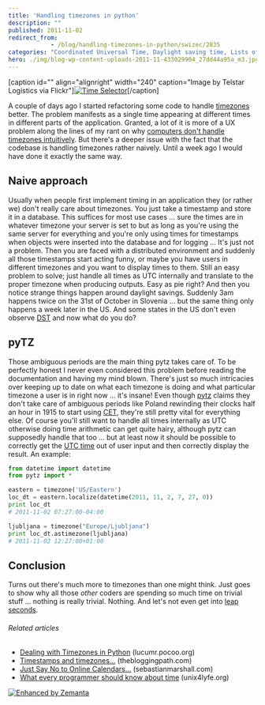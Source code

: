 ```yaml
---
title: 'Handling timezones in python'
description: ""
published: 2011-11-02
redirect_from: 
            - /blog/handling-timezones-in-python/swizec/2835
categories: "Coordinated Universal Time, Daylight saving time, Lists of time zones, Telstar Logistics, timezone, Uncategorized, UTC"
hero: ./img/blog-wp-content-uploads-2011-11-433029904_27dd44a95a_m3.jpg
---
```

\[caption id=&quot;&quot; align=&quot;alignright&quot; width=&quot;240&quot; caption=&quot;Image by Telstar Logistics via Flickr&quot;][![Time Selector](./img/blog-wp-content-uploads-2011-11-433029904_27dd44a95a_m3.jpg "Time Selector")](http://www.flickr.com/photos/49502995517@N01/433029904)\[/caption]

A couple of days ago I started refactoring some code to handle [timezones](http://en.wikipedia.org/wiki/Lists_of_time_zones "Lists of time zones") better. The problem manifests as a single time appearing at different times in different parts of the application. Granted, a lot of it is more of a UX problem along the lines of my rant on why [computers don&#x27;t handle timezones intuitively](http://swizec.com/blog/why-dont-computers-understand-timezones/swizec/2288 "Why don’t computers understand timezones?"). But there&#x27;s a deeper issue with the fact that the codebase is handling timezones rather naively. Until a week ago I would have done it exactly the same way.

## Naive approach

Usually when people first implement timing in an application they (or rather we) don&#x27;t really care about timezones. You just take a timestamp and store it in a database. This suffices for most use cases ... sure the times are in whatever timezone your server is set to but as long as you&#x27;re using the same server for everything and you&#x27;re only using times for timestamps when objects were inserted into the database and for logging ... It&#x27;s just not a problem. Then you are faced with a distributed environment and suddenly all those timestamps start acting funny, or maybe you have users in different timezones and you want to display times to them. Still an easy problem to solve; just handle all times as UTC internally and translate to the proper timezone when producing outputs. Easy as pie right? And then you notice strange things happen around daylight savings. Suddenly 3am happens twice on the 31st of October in Slovenia ... but the same thing only happens a week later in the US. And some states in the US don&#x27;t even observe [DST](http://en.wikipedia.org/wiki/Daylight_saving_time "Daylight saving time") and now what do you do?

## pyTZ

Those ambiguous periods are the main thing pytz takes care of. To be perfectly honest I never even considered this problem before reading the documentation and having my mind blown. There&#x27;s just so much intricacies over keeping up to date on what each timezone is doing and what particular timezone a user is in right now ... it&#x27;s insane! Even though [pytz](http://pypi.python.org/pypi/pytz) claims they don&#x27;t take care of ambiguous periods like Poland rewinding their clocks half an hour in 1915 to start using [CET](http://en.wikipedia.org/wiki/Central_European_Time "Central European Time"), they&#x27;re still pretty vital for everything else. Of course you&#x27;ll still want to handle all times internally as UTC otherwise doing time arithmetic can get quite hairy, although pytz can supposedly handle that too ... but at least now it should be possible to correctly get the [UTC time](http://en.wikipedia.org/wiki/Coordinated_Universal_Time "Coordinated Universal Time") out of user input and then correctly display the result. An example:

```python
from datetime import datetime
from pytz import *

eastern = timezone('US/Eastern')
loc_dt = eastern.localize(datetime(2011, 11, 2, 7, 27, 0))
print loc_dt
# 2011-11-02 07:27:00-04:00

ljubljana = timezone("Europe/Ljubljana")
print loc_dt.astimezone(ljubljana)
# 2011-11-02 12:27:00+01:00
```

## Conclusion

Turns out there&#x27;s much more to timezones than one might think. Just goes to show why all those _other_ coders are spending so much time on trivial stuff ... nothing is really trivial. Nothing. And let&#x27;s not even get into [leap seconds](http://en.wikipedia.org/wiki/Leap_second "Leap second").

###### Related articles

- [Dealing with Timezones in Python](http://lucumr.pocoo.org/2011/7/15/eppur-si-muove/) (lucumr.pocoo.org)
- [Timestamps and timezones...](http://thebloggingpath.com/2011/08/28/timestamps-and-timezones/) (thebloggingpath.com)
- [Just Say No to Online Calendars...](http://www.sebastianmarshall.com/just-say-no-to-online-calendars) (sebastianmarshall.com)
- [What every programmer should know about time](http://unix4lyfe.org/time/) (unix4lyfe.org)

[![Enhanced by Zemanta](http://img.zemanta.com/zemified_e.png?x-id=ae6a7b39-c233-48c2-bb4b-4d47940ca4b8)](http://www.zemanta.com/ "Enhanced by Zemanta")
